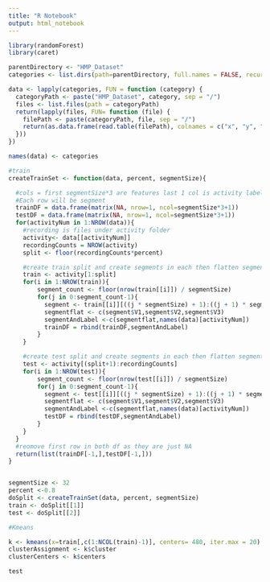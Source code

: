 ```yaml
---
title: "R Notebook"
output: html_notebook
---
```



```r
library(randomForest)
library(caret)
```


```r
parentDirectory <- "HMP_Dataset"
categories <- list.dirs(path=parentDirectory, full.names = FALSE, recursive = FALSE)

data <- lapply(categories, FUN = function (category) {
  categoryPath <- paste("HMP_Dataset", category, sep = "/")
  files <- list.files(path = categoryPath)
  return(lapply(files, FUN= function (file) {
    filePath <- paste(categoryPath, file, sep = "/")
    return(as.data.frame(read.table(filePath), colnames = c("x", "y", "z")))
  }))
})

names(data) <- categories
```

```r
#train
createTrainSet <- function(data, percent, segmentSize){

  #cols = first segmentSize*3 are features last 1 col is activity label for each segement
  #Each row will be segment
  trainDF = data.frame(matrix(NA, nrow=1, ncol=segmentSize*3+1))
  testDF = data.frame(matrix(NA, nrow=1, ncol=segmentSize*3+1))
  for(activityNum in 1:NROW(data)){
    #recording is files under activity folder
    activity<- data[[activityNum]]
    recordingCounts = NROW(activity)
    split <- floor(recordingCounts*percent)

    #create train split and create segments in each then flatten segment and add it to DF
    train <- activity[1:split]
    for(i in 1:NROW(train)){
        segment_count <- floor(nrow(train[[i]]) / segmentSize)
        for(j in 0:segment_count-1){
          segment <- train[[i]][((j * segmentSize) + 1):((j + 1) * segmentSize), ]
          segmentflat <- c(segment$V1,segment$V2,segment$V3)
          segmentAndLabel <-c(segmentflat,names(data)[activityNum])
          trainDF = rbind(trainDF,segmentAndLabel)
        }
    }

    #create test split and create segments in each then flatten segment and add it to DF
    test <- activity[(split+1):recordingCounts]
    for(i in 1:NROW(test)){
        segment_count <- floor(nrow(test[[i]]) / segmentSize)
        for(j in 0:segment_count-1){
          segment <- test[[i]][((j * segmentSize) + 1):((j + 1) * segmentSize), ]
          segmentflat <- c(segment$V1,segment$V2,segment$V3)
          segmentAndLabel <-c(segmentflat,names(data)[activityNum])
          testDF = rbind(testDF,segmentAndLabel)
        }
    }
  }
  #reomove first row in both df as they are just NA
  return(list(trainDF[-1,],testDF[-1,]))
}


segmentSize <- 32
percent <-0.8
doSplit <- createTrainSet(data, percent, segmentSize)
train <- doSplit[[1]]
test <- doSplit[[2]]

```


```r
#Kmeans

k <- kmeans(x=train[,c(1:NCOL(train)-1)], centers= 480, iter.max = 20)
clusterAssignment <- k$cluster
clusterCenters <- k$centers


```


```r
test
```
